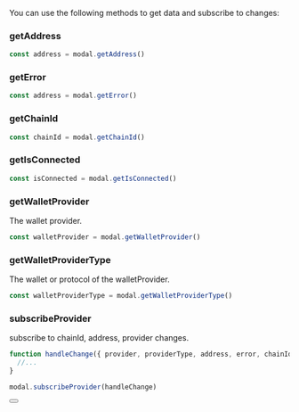 
You can use the following methods to get data and subscribe to changes:

### getAddress

```ts
const address = modal.getAddress()
```
### getError

```ts
const address = modal.getError()
```

### getChainId

```ts
const chainId = modal.getChainId()
```

### getIsConnected

```ts
const isConnected = modal.getIsConnected()
```

### getWalletProvider

The wallet provider.

```ts
const walletProvider = modal.getWalletProvider()
```

### getWalletProviderType

The wallet or protocol of the walletProvider.

```ts
const walletProviderType = modal.getWalletProviderType()
```

### subscribeProvider

subscribe to chainId, address, provider changes.

```ts
function handleChange({ provider, providerType, address, error, chainId, isConnected }){
  //...
}

modal.subscribeProvider(handleChange)
```

<Button name="Learn More" url="https://docs.ethers.org/v6/getting-started/#starting-blockchain" />